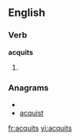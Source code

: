 ==English==

===Verb===
'''acquits'''

# {{third-person singular of|acquit}}

===Anagrams===
* {{alphagram|aciqstu}}
* [[acquist#English|acquist]]


[[fr:acquits]]
[[vi:acquits]]